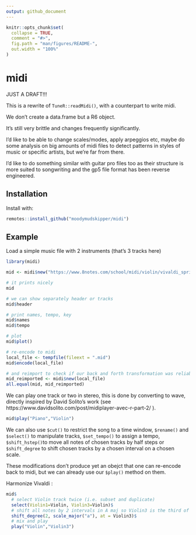 ```yaml
---
output: github_document
---
```


<!-- README.md is generated from README.Rmd. Please edit that file -->

```r
knitr::opts_chunk$set(
  collapse = TRUE,
  comment = "#>",
  fig.path = "man/figures/README-",
  out.width = "100%"
)
```

# midi

JUST A DRAFT!!!

This is a rewrite of `TuneR::readMidi()`, with a counterpart to write midi.

We don't create a data.frame but a R6 object.

It's still very brittle and changes frequently significantly.

I'd like to be able to change scales/modes, apply arpeggios etc, maybe do some
analysis on big amounts of midi files to detect patterns in styles of music or
specific artists, but we're far from there.

I'd like to do something similar with guitar pro files too as their structure is
more suited to songwriting and the gp5 file format has been reverse engineered.

## Installation

Install with:
``` r
remotes::install_github("moodymudskipper/midi")
```

## Example

Load a simple music file with 2 instruments (that's 3 tracks here) 

```r
library(midi)

mid <- midi$new("https://www.8notes.com/school/midi/violin/vivaldi_spring.mid")

# it prints nicely
mid

# we can show separately header or tracks
mid$header

# print names, tempo, key
mid$names
mid$tempo

# plot
mid$plot()

# re-encode to midi
local_file <- tempfile(fileext = ".mid")
mid$encode(local_file)

# and reimport to check if our back and forth transformation was reliable
mid_reimported <- midi$new(local_file)
all.equal(mid, mid_reimported)
```

We can play one track or two in stereo, this is done by converting to wave,
directly inspired by David Solito's work 
(see https://www.davidsolito.com/post/midiplayer-avec-r-part-2/ ).

```r
mid$play("Piano","Violin")
```

We can also use `$cut()` to restrict the song to a time window, `$rename()` and `$select()` to manipulate tracks, `$set_tempo()` to assign a tempo,
`$shift_hstep()`to move all notes of chosen tracks by half steps or `$shift_degree`
to shift chosen tracks by a chosen interval on a chosen scale.

These modifications don't produce yet an obejct that one can re-encode back to midi,
but we can already use our `$play()` method on them.

Harmonize Vivaldi :

```r
mid$
  # select Violin track twice (i.e. subset and duplicate)
  select(Violin1=Violin, Violin3=Violin)$
  # shift all notes by 2 intervals in A maj so Violin3 is the third of Violin1
  shift_degree(2, scale_major("a"), at = Violin3)$
  # mix and play
  play("Violin","Violin3")
```

